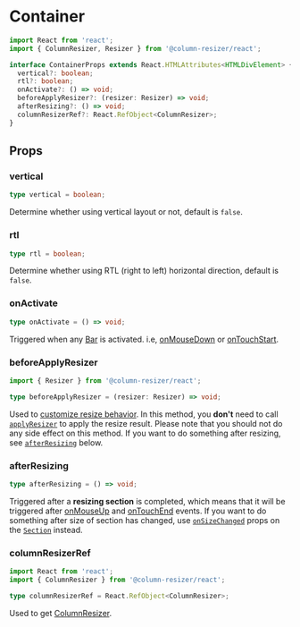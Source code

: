 # Container

```typescript
import React from 'react';
import { ColumnResizer, Resizer } from '@column-resizer/react';

interface ContainerProps extends React.HTMLAttributes<HTMLDivElement> {
  vertical?: boolean;
  rtl?: boolean;
  onActivate?: () => void;
  beforeApplyResizer?: (resizer: Resizer) => void;
  afterResizing?: () => void;
  columnResizerRef?: React.RefObject<ColumnResizer>;
}
```

## Props

### vertical

```typescript
type vertical = boolean;
```

Determine whether using vertical layout or not, default is `false`.

### rtl

```typescript
type rtl = boolean;
```

Determine whether using RTL (right to left) horizontal direction, default is `false`.

### onActivate

```typescript
type onActivate = () => void;
```

Triggered when any [Bar](/react/components/bar) is activated. i.e, [onMouseDown](https://developer.mozilla.org/en/docs/Web/Events/mousedown) or [onTouchStart](https://developer.mozilla.org/en-US/docs/Web/Events/touchstart).

### beforeApplyResizer

```typescript
import { Resizer } from '@column-resizer/react';

type beforeApplyResizer = (resizer: Resizer) => void;
```

Used to [customize resize behavior](/customize-resize-behavior). In this method, you **don't** need to call [`applyResizer`](#applyresizer) to apply the resize result. Please note that you should not do any side effect on this method. If you want to do something after resizing, see [`afterResizing`](#afterresizing) below.

### afterResizing

```typescript
type afterResizing = () => void;
```

Triggered after a <a name="resizing-section">**resizing section**</a> is completed, which means that it will be triggered after [onMouseUp](https://developer.mozilla.org/en-US/docs/Web/Events/mouseup) and [onTouchEnd](https://developer.mozilla.org/en-US/docs/Web/Events/touchend) events. If you want to do something after size of section has changed, use [`onSizeChanged`](#onsizechanged) props on the [`Section`](#section-) instead.

### columnResizerRef

```typescript
import React from 'react';
import { ColumnResizer } from '@column-resizer/react';

type columnResizerRef = React.RefObject<ColumnResizer>;
```

Used to get [ColumnResizer](/core/api/column-resizer).
